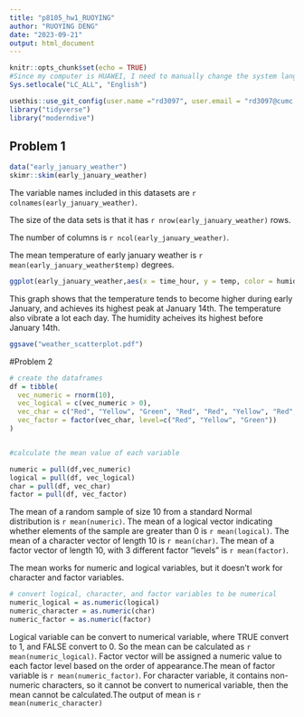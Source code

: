 ```yaml
---
title: "p8105_hw1_RUOYING"
author: "RUOYING DENG"
date: "2023-09-21"
output: html_document
---
```


```r
knitr::opts_chunk$set(echo = TRUE)
#Since my computer is HUAWEI, I need to manually change the system language into English
Sys.setlocale("LC_ALL", "English")
```

```r
usethis::use_git_config(user.name ="rd3097", user.email = "rd3097@cumc.columbica.edu")
library("tidyverse")
library("moderndive")
```
## Problem 1
```r
data("early_january_weather")
skimr::skim(early_january_weather)
```
The variable names included in this datasets are `r colnames(early_january_weather)`.

The size of the data sets is that it has `r nrow(early_january_weather)` rows.

The number of columns is `r ncol(early_january_weather)`.

The mean temperature of early january weather is `r mean(early_january_weather$temp)` degrees.

```r
ggplot(early_january_weather,aes(x = time_hour, y = temp, color = humid)) + geom_point()
```
This graph shows that the temperature tends to become higher during early January, and achieves its highest peak at January 14th. The temperature also vibrate a lot each day. The humidity acheives its highest before January 14th.

```r
ggsave("weather_scatterplot.pdf")
```

#Problem 2
```r
# create the dataframes
df = tibble(
  vec_numeric = rnorm(10),
  vec_logical = c(vec_numeric > 0),
  vec_char = c("Red", "Yellow", "Green", "Red", "Red", "Yellow", "Red", "Green", "Green", "Yellow"),
  vec_factor = factor(vec_char, level=c("Red", "Yellow", "Green"))
)  


#calculate the mean value of each variable

numeric = pull(df,vec_numeric)
logical = pull(df, vec_logical)
char = pull(df, vec_char)
factor = pull(df, vec_factor)

```
The mean of a random sample of size 10 from a standard Normal distribution is `r mean(numeric)`.
The mean of a logical vector indicating whether elements of the sample are greater than 0 is `r mean(logical)`.
The mean of a character vector of length 10 is `r mean(char)`.
The mean of a factor vector of length 10, with 3 different factor “levels” is `r mean(factor)`.

The mean works for numeric and logical variables, but it doesn't work for character and factor variables.

```r
# convert logical, character, and factor variables to be numerical
numeric_logical = as.numeric(logical)
numeric_character = as.numeric(char)
numeric_factor = as.numeric(factor)
```

Logical variable can be convert to numerical variable, where TRUE convert to 1, and FALSE convert to 0. So the mean can be calculated as `r mean(numeric_logical)`. Factor vector will be assigned a numeric value to each factor level based on the order of appearance.The mean of factor variable is `r mean(numeric_factor)`.
For character variable, it contains non-numeric characters, so it cannot be convert to numerical variable, then the mean cannot be calculated.The output of mean is `r mean(numeric_character)`
